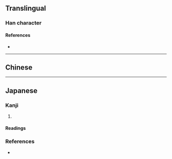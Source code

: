 {{also|響}}
{{character info/new}}

==Translingual==
{{stroke order|strokes=9}}

===Han character===
{{Han char|rn=30|rad=口|as=06|sn=9|four=|canj=RHBR|ids=⿰口向}}

====References====
* {{Han ref|kx=0189.271|dkj=03627|dj=0409.120|hdz=10618.080|uh=54CD}}

----

==Chinese==
{{zh-see|響|sv}}

----

==Japanese==

===Kanji===
{{ja-kanji|grade=|rs=口06}}

# {{alternative form of|響|lang=ja}}

====Readings====
{{ja-readings
|goon=こう<かう
|kanon=きょう<きやう
|kun=ひび-く}}

===References===
* {{R:Koseki Moji|041650}}